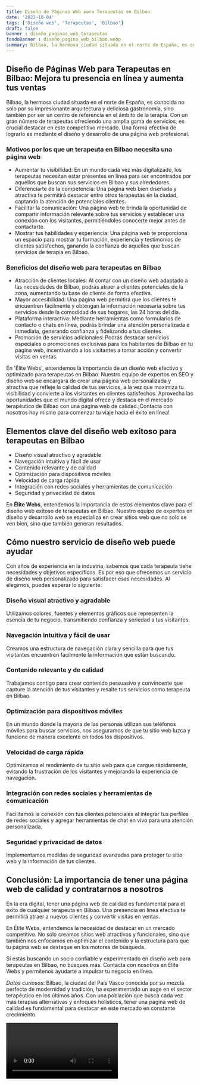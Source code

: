```yaml
---
title: Diseño de Páginas Web para Terapeutas en Bilbao
date: '2023-10-04'
tags: ['Diseño web', 'Terapeutas', 'Bilbao']
draft: false
banner : diseño_paginas_web_terapeutas
fondoBanner : diseño_pagina_web_bilbao.webp
summary: Bilbao, la hermosa ciudad situada en el norte de España, es conocida no solo por su impresionante arquitectura y deliciosa gastronomía, sino también por ser un centro de referencia en el ámbito de la terapia. Con un gran número de terapeutas ofreciendo una amplia gama de servicios, es crucial destacar en este competitivo mercado. Una forma efectiva de lograrlo es mediante el diseño y desarrollo de una página web profesional.
---
```


## Diseño de Páginas Web para Terapeutas en Bilbao: Mejora tu presencia en línea y aumenta tus ventas

Bilbao, la hermosa ciudad situada en el norte de España, es conocida no solo por su impresionante arquitectura y deliciosa gastronomía, sino también por ser un centro de referencia en el ámbito de la terapia. Con un gran número de terapeutas ofreciendo una amplia gama de servicios, es crucial destacar en este competitivo mercado. Una forma efectiva de lograrlo es mediante el diseño y desarrollo de una página web profesional.

### Motivos por los que un terapeuta en Bilbao necesita una página web

- Aumentar tu visibilidad: En un mundo cada vez más digitalizado, los terapeutas necesitan estar presentes en línea para ser encontrados por aquellos que buscan sus servicios en Bilbao y sus alrededores.
- Diferenciarte de la competencia: Una página web bien diseñada y atractiva te permitirá destacar entre otros terapeutas en la ciudad, captando la atención de potenciales clientes.
- Facilitar la comunicación: Una página web te brinda la oportunidad de compartir información relevante sobre tus servicios y establecer una conexión con los visitantes, permitiéndoles conocerte mejor antes de contactarte.
- Mostrar tus habilidades y experiencia: Una página web te proporciona un espacio para mostrar tu formación, experiencia y testimonios de clientes satisfechos, ganando la confianza de aquellos que buscan servicios de terapia en Bilbao.

### Beneficios del diseño web para terapeutas en Bilbao

- Atracción de clientes locales: Al contar con un diseño web adaptado a las necesidades de Bilbao, podrás atraer a clientes potenciales de la zona, aumentando tu base de cliente de forma efectiva.
- Mayor accesibilidad: Una página web permitirá que los clientes te encuentren fácilmente y obtengan la información necesaria sobre tus servicios desde la comodidad de sus hogares, las 24 horas del día.
- Plataforma interactiva: Mediante herramientas como formularios de contacto o chats en línea, podrás brindar una atención personalizada e inmediata, generando confianza y fidelizando a tus clientes.
- Promoción de servicios adicionales: Podrás destacar servicios especiales o promociones exclusivas para los habitantes de Bilbao en tu página web, incentivando a los visitantes a tomar acción y convertir visitas en ventas.

En 'Élite Webs', entendemos la importancia de un diseño web efectivo y optimizado para terapeutas en Bilbao. Nuestro equipo de expertos en SEO y diseño web se encargará de crear una página web personalizada y atractiva que refleje la calidad de tus servicios, a la vez que maximiza tu visibilidad y convierte a los visitantes en clientes satisfechos. Aprovecha las oportunidades que el mundo digital ofrece y destaca en el mercado terapéutico de Bilbao con una página web de calidad.¡Contacta con nosotros hoy mismo para comenzar tu viaje hacia el éxito en línea!

<GifSeo />

<Cta />

## Elementos clave del diseño web exitoso para terapeutas en Bilbao

- Diseño visual atractivo y agradable
- Navegación intuitiva y fácil de usar
- Contenido relevante y de calidad
- Optimización para dispositivos móviles
- Velocidad de carga rápida
- Integración con redes sociales y herramientas de comunicación
- Seguridad y privacidad de datos

En **Élite Webs**, entendemos la importancia de estos elementos clave para el diseño web exitoso de terapeutas en Bilbao. Nuestro equipo de expertos en diseño y desarrollo web se especializa en crear sitios web que no solo se ven bien, sino que también generan resultados.

## Cómo nuestro servicio de diseño web puede ayudar

Con años de experiencia en la industria, sabemos que cada terapeuta tiene necesidades y objetivos específicos. Es por eso que ofrecemos un servicio de diseño web personalizado para satisfacer esas necesidades. Al elegirnos, puedes esperar lo siguiente:

### Diseño visual atractivo y agradable
Utilizamos colores, fuentes y elementos gráficos que representen la esencia de tu negocio, transmitiendo confianza y seriedad a tus visitantes.

### Navegación intuitiva y fácil de usar
Creamos una estructura de navegación clara y sencilla para que tus visitantes encuentren fácilmente la información que están buscando.

### Contenido relevante y de calidad
Trabajamos contigo para crear contenido persuasivo y convincente que capture la atención de tus visitantes y resalte tus servicios como terapeuta en Bilbao.

### Optimización para dispositivos móviles
En un mundo donde la mayoría de las personas utilizan sus teléfonos móviles para buscar servicios, nos aseguramos de que tu sitio web luzca y funcione de manera excelente en todos los dispositivos.

### Velocidad de carga rápida
Optimizamos el rendimiento de tu sitio web para que cargue rápidamente, evitando la frustración de los visitantes y mejorando la experiencia de navegación.

### Integración con redes sociales y herramientas de comunicación
Facilitamos la conexión con tus clientes potenciales al integrar tus perfiles de redes sociales y agregar herramientas de chat en vivo para una atención personalizada.

### Seguridad y privacidad de datos
Implementamos medidas de seguridad avanzadas para proteger tu sitio web y la información de tus clientes.

## Conclusión: La importancia de tener una página web de calidad y contratarnos a nosotros

En la era digital, tener una página web de calidad es fundamental para el éxito de cualquier terapeuta en Bilbao. Una presencia en línea efectiva te permitirá atraer a nuevos clientes y convertir visitas en ventas.

En Élite Webs, entendemos la necesidad de destacar en un mercado competitivo. No solo creamos sitios web atractivos y funcionales, sino que también nos enfocamos en optimizar el contenido y la estructura para que tu página web se destaque en los motores de búsqueda.

Si estás buscando un socio confiable y experimentado en diseño web para terapeutas en Bilbao, no busques más. Contacta con nosotros en Élite Webs y permítenos ayudarte a impulsar tu negocio en línea.

*Datos curiosos*: Bilbao, la ciudad del País Vasco conocida por su mezcla perfecta de modernidad y tradición, ha experimentado un auge en el sector terapéutico en los últimos años. Con una población que busca cada vez más terapias alternativas y enfoques holísticos, tener una página web de calidad es fundamental para destacar en este mercado en constante crecimiento.

<Video />

<CtaBot job='Terapeutas' city='Bilbao'/>

<Gmaps query='Bilbao+españa+maps' />